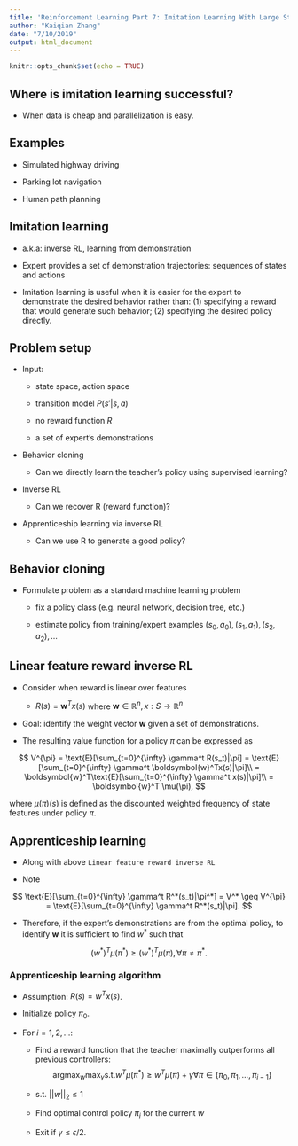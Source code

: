 ```yaml
---
title: 'Reinforcement Learning Part 7: Imitation Learning With Large State Spaces'
author: "Kaiqian Zhang"
date: "7/10/2019"
output: html_document
---
```


```r
knitr::opts_chunk$set(echo = TRUE)
```


## Where is imitation learning successful?

- When data is cheap and parallelization is easy.

## Examples

- Simulated highway driving

- Parking lot navigation

- Human path planning

## Imitation learning

- a.k.a: inverse RL, learning from demonstration

- Expert provides a set of demonstration trajectories: sequences of states and actions

- Imitation learning is useful when it is easier for the expert to demonstrate the desired behavior rather than: (1) specifying a reward that would generate such behavior; (2) specifying the desired policy directly.

## Problem setup

- Input:

    - state space, action space
    
    - transition model $P(s'|s,a)$
    
    - no reward function $R$
    
    - a set of expert's demonstrations
    
- Behavior cloning

    - Can we directly learn the teacher's policy using supervised learning?
    
- Inverse RL

    - Can we recover R (reward function)?
    
- Apprenticeship learning via inverse RL

    - Can we use R to generate a good policy?
    
## Behavior cloning 

- Formulate problem as a standard machine learning problem

    - fix a policy class (e.g. neural network, decision tree, etc.)
    
    - estimate policy from training/expert examples $(s_0, a_0), (s_1, a_1), (s_2, a_2), \dots$
    
    
## Linear feature reward inverse RL

- Consider when reward is linear over features

    - $R(s) = \boldsymbol{w}^Tx(s)$ where $\boldsymbol{w} \in \mathbb{R}^n, x: S \to \mathbb{R}^n$
    
- Goal: identify the weight vector $\boldsymbol{w}$ given a set of demonstrations.

- The resulting value function for a policy $\pi$ can be expressed as 


$$
V^{\pi} = \text{E}[\sum_{t=0}^{\infty} \gamma^t R(s_t)|\pi] = \text{E}[\sum_{t=0}^{\infty} \gamma^t \boldsymbol{w}^Tx(s)|\pi]\\
 = \boldsymbol{w}^T\text{E}[\sum_{t=0}^{\infty} \gamma^t x(s)|\pi]\\
 = \boldsymbol{w}^T \mu(\pi),
$$

where $\mu(\pi)(s)$ is defined as the discounted weighted frequency of state features under policy $\pi$.

## Apprenticeship learning

- Along with above `Linear feature reward inverse RL`

- Note 

$$
\text{E}[\sum_{t=0}^{\infty} \gamma^t R^*(s_t)|\pi^*] = V^* \geq V^{\pi} = \text{E}[\sum_{t=0}^{\infty} \gamma^t R^*(s_t)|\pi].
$$

- Therefore, if the expert's demonstrations are from the optimal policy, to identify $\boldsymbol{w}$ it is sufficient to find $w^*$ such that 

$$
(w^*)^T \mu(\pi^*) \geq (w^*)^T \mu(\pi), \forall \pi \neq \pi^*.
$$

### Apprenticeship learning algorithm

- Assumption: $R(s) = w^T x(s)$.

- Initialize policy $\pi_0$.

- For $i = 1,2,\dots$:

    - Find a reward function that the teacher maximally outperforms all previous controllers:$$\text{argmax}_{w}\text{max}_{\gamma} \text{s.t.} w^T \mu(\pi^*) \geq w^T \mu(\pi) + \gamma \forall \pi \in \{\pi_0, \pi_1,\dots, \pi_{i-1}\}$$

    * s.t. $||w||_2 \leq 1$
    
    * Find optimal control policy $\pi_i$ for the current $w$
    
    * Exit if $\gamma \leq \epsilon/2$.








